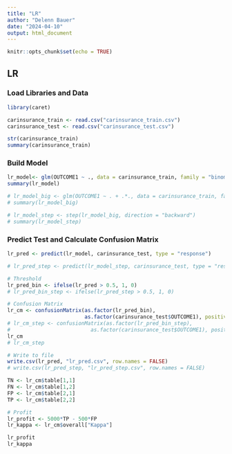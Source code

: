 ---
title: "LR"
author: "Delenn Bauer"
date: "2024-04-10"
output: html_document
---

```{r setup, include=FALSE}
knitr::opts_chunk$set(echo = TRUE)
```

## LR

### Load Libraries and Data

```{r}
library(caret)

carinsurance_train <- read.csv("carinsurance_train.csv")
carinsurance_test <- read.csv("carinsurance_test.csv")

str(carinsurance_train)
summary(carinsurance_train)

```

### Build Model

```{r, cache=TRUE}
lr_model<- glm(OUTCOME1 ~ ., data = carinsurance_train, family = "binomial")
summary(lr_model)
```

```{r, cache=TRUE}
# lr_model_big <- glm(OUTCOME1 ~ . + .*., data = carinsurance_train, family = "binomial")
# summary(lr_model_big)
```

```{r, cache=TRUE}
# lr_model_step <- step(lr_model_big, direction = "backward")
# summary(lr_model_step)
```

### Predict Test and Calculate Confusion Matrix
```{r, cache=TRUE}
lr_pred <- predict(lr_model, carinsurance_test, type = "response")
```

```{r, cache=TRUE}
# lr_pred_step <- predict(lr_model_step, carinsurance_test, type = "response")
```


```{r, cache=TRUE}
# Threshold
lr_pred_bin <- ifelse(lr_pred > 0.5, 1, 0)
# lr_pred_bin_step <- ifelse(lr_pred_step > 0.5, 1, 0)

# Confusion Matrix
lr_cm <- confusionMatrix(as.factor(lr_pred_bin), 
                         as.factor(carinsurance_test$OUTCOME1), positive = "1")
# lr_cm_step <- confusionMatrix(as.factor(lr_pred_bin_step),
#                          as.factor(carinsurance_test$OUTCOME1), positive = "1")
lr_cm
# lr_cm_step

# Write to file
write.csv(lr_pred, "lr_pred.csv", row.names = FALSE)
# write.csv(lr_pred_step, "lr_pred_step.csv", row.names = FALSE)
```

```{r, cache=TRUE}
TN <- lr_cm$table[1,1]
FN <- lr_cm$table[1,2]
FP <- lr_cm$table[2,1]
TP <- lr_cm$table[2,2]

# Profit
lr_profit <- 5000*TP - 500*FP
lr_kappa <- lr_cm$overall["Kappa"]

lr_profit
lr_kappa
```

